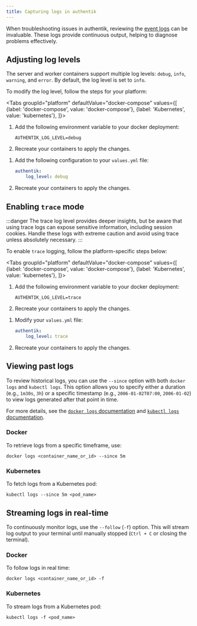 ```yaml
---
title: Capturing logs in authentik
---
```


When troubleshooting issues in authentik, reviewing the [event logs](../sys-mgmt/events/index.md) can be invaluable. These logs provide continuous output, helping to diagnose problems effectively.

## Adjusting log levels

The server and worker containers support multiple log levels: `debug`, `info`, `warning`, and `error`. By default, the log level is set to `info`.

To modify the log level, follow the steps for your platform:


<Tabs
  groupId="platform"
  defaultValue="docker-compose"
  values={[
    {label: 'docker-compose', value: 'docker-compose'},
    {label: 'Kubernetes', value: 'kubernetes'},
  ]}>
  <TabItem value="docker-compose">

1. Add the following environment variable to your docker deployment:

    ```shell
    AUTHENTIK_LOG_LEVEL=debug
    ```

2. Recreate your containers to apply the changes.

  </TabItem>
  <TabItem value="kubernetes">

1. Add the following configuration to your `values.yml` file:

    ```yaml
    authentik:
        log_level: debug
    ```

2. Recreate your containers to apply the changes.

  </TabItem>
</Tabs>

## Enabling `trace` mode

:::danger
The trace log level provides deeper insights, but be aware that using trace logs can expose sensitive information, including session cookies. Handle these logs with extreme caution and avoid using trace unless absolutely necessary.
:::

To enable `trace` logging, follow the platform-specific steps below:

<Tabs
  groupId="platform"
  defaultValue="docker-compose"
  values={[
    {label: 'docker-compose', value: 'docker-compose'},
    {label: 'Kubernetes', value: 'kubernetes'},
  ]}>
  <TabItem value="docker-compose">

1. Add the following environment variable to your docker deployment:

    ```shell
    AUTHENTIK_LOG_LEVEL=trace
    ```

2. Recreate your containers to apply the changes.

  </TabItem>
  <TabItem value="kubernetes">

1. Modify your `values.yml` file:

    ```yaml
    authentik:
        log_level: trace
    ```

2. Recreate your containers to apply the changes.

  </TabItem>
</Tabs>

## Viewing past logs

To review historical logs, you can use the `--since` option with both `docker logs` and `kubectl logs`. This option allows you to specify either a duration (e.g., `1m30s`, `3h`) or a specific timestamp (e.g., `2006-01-02T07:00`, `2006-01-02`) to view logs generated after that point in time.

For more details, see the [`docker logs` documentation](https://docs.docker.com/reference/cli/docker/container/logs/) and [`kubectl logs` documentation](https://kubernetes.io/docs/reference/kubectl/generated/kubectl_logs/).

### Docker

To retrieve logs from a specific timeframe, use:

```shell
docker logs <container_name_or_id> --since 5m
```

### Kubernetes

To fetch logs from a Kubernetes pod:

```shell
kubectl logs --since 5m <pod_name>
```

## Streaming logs in real-time

To continuously monitor logs, use the `--follow` (`-f`) option. This will stream log output to your terminal until manually stopped (`Ctrl + C` or closing the terminal).

### Docker

To follow logs in real time:

```shell
docker logs <container_name_or_id> -f
```

### Kubernetes

To stream logs from a Kubernetes pod:

```shell
kubectl logs -f <pod_name>
```

